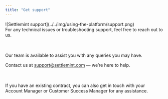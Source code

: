 ```yaml
---
title: "Get support"
---
```


<div style={{ display: 'flex', alignItems: 'flex-start', gap: '1.5rem' }}>
  <div style={{ flex: '0 0 30%' }}>
    ![Settlemint support](../../img/using-the-platform/support.png)
  </div>
  <div style={{ flex: '1', paddingLeft: '1rem' }}>
For any technical issues or troubleshooting support, feel free to reach out to us.

<br></br>
Our team is available to assist you with any queries you may have.


Contact us at support@settlemint.com — we’re here to help.

<br></br>
If you have an existing contract, you can also get in touch with your Account Manager or Customer Success Manager for any assistance.

  </div>
</div>




